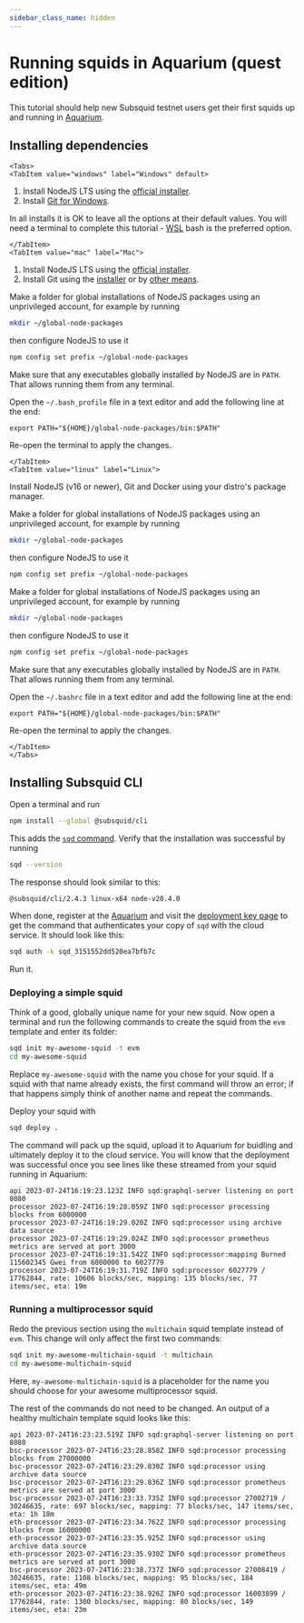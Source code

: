 ```yaml
---
sidebar_class_name: hidden
---
```



# Running squids in Aquarium (quest edition)

This tutorial should help new Subsquid testnet users get their first squids up and running in [Aquarium](https://app.subsquid.io/).

## Installing dependencies

```mdx-code-block
<Tabs>
<TabItem value="windows" label="Windows" default>
```
1. Install NodeJS LTS using the [official installer](https://nodejs.org/en/download).
2. Install [Git for Windows](https://git-scm.com/download/win).

In all installs it is OK to leave all the options at their default values. You will need a terminal to complete this tutorial - [WSL](https://learn.microsoft.com/en-us/windows/wsl/install) bash is the preferred option.
```mdx-code-block
</TabItem>
<TabItem value="mac" label="Mac">
```
1. Install NodeJS LTS using the [official installer](https://nodejs.org/en/download).
2. Install Git using the [installer](https://sourceforge.net/projects/git-osx-installer/) or by [other means](https://git-scm.com/download/mac).

Make a folder for global installations of NodeJS packages using an unprivileged account, for example by running
```bash
mkdir ~/global-node-packages
```
then configure NodeJS to use it
```bash
npm config set prefix ~/global-node-packages
```
Make sure that any executables globally installed by NodeJS are in `PATH`. That allows running them from any terminal.

Open the `~/.bash_profile` file in a text editor and add the following line at the end:
```
export PATH="${HOME}/global-node-packages/bin:$PATH"
```
Re-open the terminal to apply the changes.

```mdx-code-block
</TabItem>
<TabItem value="linux" label="Linux">
```
Install NodeJS (v16 or newer), Git and Docker using your distro's package manager.

Make a folder for global installations of NodeJS packages using an unprivileged account, for example by running
```bash
mkdir ~/global-node-packages
```
then configure NodeJS to use it
```bash
npm config set prefix ~/global-node-packages
```

Make a folder for global installations of NodeJS packages using an unprivileged account, for example by running
```bash
mkdir ~/global-node-packages
```
then configure NodeJS to use it
```bash
npm config set prefix ~/global-node-packages
```
Make sure that any executables globally installed by NodeJS are in `PATH`. That allows running them from any terminal.

Open the `~/.bashrc` file in a text editor and add the following line at the end:
```
export PATH="${HOME}/global-node-packages/bin:$PATH"
```
Re-open the terminal to apply the changes.

```mdx-code-block
</TabItem>
</Tabs>
```

## Installing Subsquid CLI

Open a terminal and run
```bash
npm install --global @subsquid/cli
```
This adds the [`sqd` command](/squid-cli). Verify that the installation was successful by running
```bash
sqd --version
```
The response should look similar to this:
```
@subsquid/cli/2.4.3 linux-x64 node-v20.4.0
```
When done, register at the [Aquarium](https://app.subsquid.io/) and visit the [deployment key page](https://app.subsquid.io/profile/deployment-key) to get the command that authenticates your copy of `sqd` with the cloud service. It should look like this:

```bash
sqd auth -k sqd_3151552dd520ea7bfb7c
```
Run it.

### Deploying a simple squid

Think of a good, globally unique name for your new squid. Now open a terminal and run the following commands to create the squid from the `evm` template and enter its folder:
```bash
sqd init my-awesome-squid -t evm
cd my-awesome-squid
```
Replace `my-awesome-squid` with the name you chose for your squid. If a squid with that name already exists, the first command will throw an error; if that happens simply think of another name and repeat the commands.

Deploy your squid with
```bash
sqd deploy .
```
The command will pack up the squid, upload it to Aquarium for buidling and ultimately deploy it to the cloud service. You will know that the deployment was successful once you see lines like these streamed from your squid running in Aquarium:
```
api 2023-07-24T16:19:23.123Z INFO sqd:graphql-server listening on port 8080
processor 2023-07-24T16:19:28.059Z INFO sqd:processor processing blocks from 6000000
processor 2023-07-24T16:19:29.020Z INFO sqd:processor using archive data source
processor 2023-07-24T16:19:29.024Z INFO sqd:processor prometheus metrics are served at port 3000
processor 2023-07-24T16:19:31.542Z INFO sqd:processor:mapping Burned 115602345 Gwei from 6000000 to 6027779
processor 2023-07-24T16:19:31.719Z INFO sqd:processor 6027779 / 17762844, rate: 10606 blocks/sec, mapping: 135 blocks/sec, 77 items/sec, eta: 19m
```

### Running a multiprocessor squid

Redo the previous section using the `multichain` squid template instead of `evm`. This change will only affect the first two commands:
```bash
sqd init my-awesome-multichain-squid -t multichain
cd my-awesome-multichain-squid
```
Here, `my-awesome-multichain-squid` is a placeholder for the name you should choose for your awesome multiprocessor squid.

The rest of the commands do not need to be changed. An output of a healthy multichain template squid looks like this:
```
api 2023-07-24T16:23:23.519Z INFO sqd:graphql-server listening on port 8080
bsc-processor 2023-07-24T16:23:28.858Z INFO sqd:processor processing blocks from 27000000
bsc-processor 2023-07-24T16:23:29.830Z INFO sqd:processor using archive data source
bsc-processor 2023-07-24T16:23:29.836Z INFO sqd:processor prometheus metrics are served at port 3000
bsc-processor 2023-07-24T16:23:33.735Z INFO sqd:processor 27002719 / 30246635, rate: 697 blocks/sec, mapping: 77 blocks/sec, 147 items/sec, eta: 1h 18m
eth-processor 2023-07-24T16:23:34.762Z INFO sqd:processor processing blocks from 16000000
eth-processor 2023-07-24T16:23:35.925Z INFO sqd:processor using archive data source
eth-processor 2023-07-24T16:23:35.930Z INFO sqd:processor prometheus metrics are served at port 3000
bsc-processor 2023-07-24T16:23:38.737Z INFO sqd:processor 27008419 / 30246635, rate: 1108 blocks/sec, mapping: 95 blocks/sec, 184 items/sec, eta: 49m
eth-processor 2023-07-24T16:23:38.926Z INFO sqd:processor 16003899 / 17762844, rate: 1300 blocks/sec, mapping: 80 blocks/sec, 149 items/sec, eta: 23m
```
